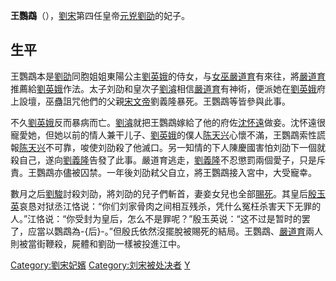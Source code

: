 '''王鸚鵡'''（{{bd|？||453年|catIdx=W}}），[[劉宋|劉宋]]第四任皇帝[[元兇|元兇]][[刘劭_(刘宋)|劉劭]]的妃子。

== 生平 ==
王鸚鵡本是[[刘劭_(刘宋)|劉劭]]同胞姐姐東陽公主[[劉英娥|劉英娥]]的侍女，与[[女巫|女巫]][[嚴道育|嚴道育]]有來往，將[[嚴道育|嚴道育]]推薦給[[劉英娥|劉英娥]]作法。太子刘劭和皇次子[[劉濬|劉濬]]相信[[嚴道育|嚴道育]]有神術，便派她在[[劉英娥|劉英娥]]府上設壇，巫蠱詛咒他們的父親[[宋文帝|宋文帝]]劉義隆暴死。王鸚鵡等皆參與此事。

不久[[劉英娥|劉英娥]]反而暴病而亡。[[劉濬|劉濬]]就把王鸚鵡嫁給了他的府佐[[沈怀遠|沈怀遠]]做妾。沈怀遠很寵愛她，但她以前的情人兼干儿子、[[劉英娥|劉英娥]]的僕人[[陈天兴|陈天兴]]心懷不滿，王鸚鵡索性謊報[[陈天兴|陈天兴]]不可靠，唆使刘劭殺了他滅口。另一知情的下人陳慶國害怕刘劭下一個就殺自己，遂向[[劉義隆|劉義隆]]告發了此事。嚴道育逃走，[[宋文帝|劉義隆]]不忍懲罰兩個愛子，只是斥責。王鸚鵡亦儘被囚禁。一年後刘劭弒父自立，將王鸚鵡接入宮中，大受寵幸。

數月之后[[宋孝武帝|劉駿]]討殺刘劭，將刘劭的兒子們斬首，妻妾女兒也全部[[賜死|賜死]]。其皇后[[殷玉英|殷玉英]]哀恳对狱丞江恪说：“你们刘家骨肉之间相互残杀，凭什么冤枉杀害天下无罪的人。”江恪说：“你受封为皇后，怎么不是罪呢？”殷玉英说：“这不过是暂时的罢了，应當以鸚鵡為-{后}-。”但殷氏依然沒擺脫被賜死的結局。王鸚鵡、[[嚴道育|嚴道育]]兩人則被當街鞭殺，屍體和劉劭一樣被投進江中。

[[Category:劉宋妃嬪|Category:劉宋妃嬪]]
[[Category:刘宋被处决者|Category:刘宋被处决者]]
[[Category:王姓|Y]]